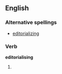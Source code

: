 ==English==

===Alternative spellings===
* [[editorializing]] {{qualifier|North American}}

===Verb===
'''editorialising'''

# {{mainly|British}} {{present participle of|editorialise}}